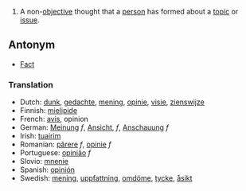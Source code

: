 #A non-[[objective]] thought that a [[person]] has formed about a [[topic]] or [[issue]].

==Antonym==
*[[Fact]]

===Translation===
*Dutch: [[dunk]], [[gedachte]], [[mening]], [[opinie]], [[visie]], [[zienswijze]]
*Finnish: [[mielipide]]
*French: [[avis]], opinion
*German: [[Meinung]] ''f'', [[Ansicht]], ''f'', [[Anschauung]] ''f''
*Irish: [[tuairim]]
*Romanian: [[părere]] ''f'', [[opinie]] ''f''
*Portuguese: [[opinião]] ''f''
*Slovio: [[mnenie]]
*Spanish: [[opinión]]
*Swedish: [[mening]], [[uppfattning]], [[omdöme]], [[tycke]], [[åsikt]]